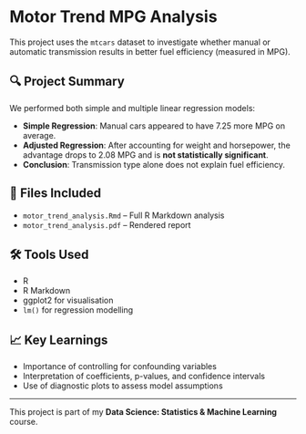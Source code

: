 # Motor Trend MPG Analysis

This project uses the `mtcars` dataset to investigate whether manual or automatic transmission results in better fuel efficiency (measured in MPG).

## 🔍 Project Summary

We performed both simple and multiple linear regression models:

- **Simple Regression**: Manual cars appeared to have 7.25 more MPG on average.
- **Adjusted Regression**: After accounting for weight and horsepower, the advantage drops to 2.08 MPG and is **not statistically significant**.
- **Conclusion**: Transmission type alone does not explain fuel efficiency.

## 📁 Files Included

- `motor_trend_analysis.Rmd` – Full R Markdown analysis
- `motor_trend_analysis.pdf` – Rendered report

## 🛠️ Tools Used

- R
- R Markdown
- ggplot2 for visualisation
- `lm()` for regression modelling

## 📈 Key Learnings

- Importance of controlling for confounding variables
- Interpretation of coefficients, p-values, and confidence intervals
- Use of diagnostic plots to assess model assumptions

---

This project is part of my **Data Science: Statistics & Machine Learning** course.

